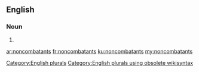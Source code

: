==English==

===Noun===
{{head|en}}

# {{plural of|noncombatant}}

[[Category:English plurals]][[Category:English plurals using obsolete wikisyntax]]

[[ar:noncombatants]]
[[fr:noncombatants]]
[[ku:noncombatants]]
[[my:noncombatants]]